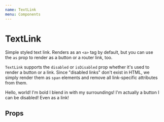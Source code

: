 ```yaml
---
name: TextLink
menu: Components
---
```




# TextLink

Simple styled text link. Renders as an `<a>` tag by default, but you can use the `as` prop to render as a button or a router link, too.

`TextLink` supports the `disabled` or `isDisabled` prop whether it's used to render a button or a link. Since "disabled links" don't exist in HTML, we simply render them as `span` elements and remove all link-specific attributes from them.

<Playground>
	<InlineList spacing="s">
		<TextLink href="#">Hello, world!</TextLink>
		<TextLink bold href="#">
			I'm bold
		</TextLink>
		<TextLink stealthy href="#">
			I blend in with my surroundings!
		</TextLink>
		<TextLink as="button">I'm actually a button</TextLink>
		<TextLink as="button" disabled>
			I can be disabled!
		</TextLink>
		<TextLink href="#" isDisabled>
			Even as a link!
		</TextLink>
	</InlineList>
</Playground>

## Props

<Props isToggle of={TextLink} />
